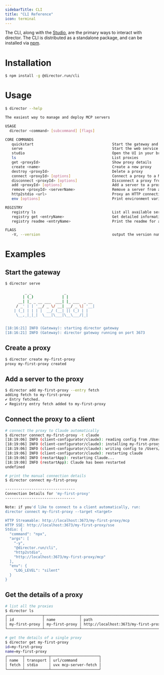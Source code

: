 ```yaml
---
sidebarTitle: CLI
title: "CLI Reference"
icon: terminal
---
```


The CLI, along with the [Studio](./studio), are the primary ways to interact with director. The CLI is distributed as a standalone package, and can be installed via [npm](https://www.npmjs.com/package/@director.run/cli).

# Installation

```bash
$ npm install -g @director.run/cli
```

# Usage

```bash
$ director --help

The easiest way to manage and deploy MCP servers

USAGE
  director <command> [subcommand] [flags]

CORE COMMANDS
   quickstart                                    Start the gateway and open the studio in your browser
   serve                                         Start the web service
   studio                                        Open the UI in your browser
   ls                                            List proxies
   get <proxyId>                                 Show proxy details
   create <name>                                 Create a new proxy
   destroy <proxyId>                             Delete a proxy
   connect <proxyId> [options]                   Connect a proxy to a MCP client
   disconnect <proxyId> [options]                Disconnect a proxy from an MCP client
   add <proxyId> [options]                       Add a server to a proxy.
   remove <proxyId> <serverName>                 Remove a server from a proxy
   http2stdio <url>                              Proxy an HTTP connection (sse or streamable) to a stdio stream
   env [options]                                 Print environment variables

REGISTRY
   registry ls                                   List all available servers in the registry
   registry get <entryName>                      Get detailed information about a registry item
   registry readme <entryName>                   Print the readme for a registry item

FLAGS
   -V, --version                                 output the version number
```


# Examples


## Start the gateway

```bash
$ director serve

         _ _               _
        | (_)             | |
      __| |_ _ __ ___  ___| |_ ___  _ __
     / _' | | '__/ _ \/ __| __/ _ \| '__|
    | (_| | | | |  __/ (__| || (_) | |
     \__,_|_|_|  \___|\___|\__\___/|_|


[18:16:21] INFO (Gateway): starting director gateway
[18:16:21] INFO (Gateway): director gateway running on port 3673
```

## Create a proxy
```bash
$ director create my-first-proxy 
proxy my-first-proxy created
```

## Add a server to the proxy
```bash
$ director add my-first-proxy --entry fetch
adding fetch to my-first-proxy
✔ Entry fetched.
✔ Registry entry fetch added to my-first-proxy
```

## Connect the proxy to a client
```bash
# connect the proxy to Claude automatically
$ director connect my-first-proxy -t claude 
[18:19:06] INFO (client-configurator/claude): reading config from /Users/barnaby/Library/Application Support/Claude/claude_desktop_config.json
[18:19:06] INFO (client-configurator/claude): installing my-first-proxy
[18:19:06] INFO (client-configurator/claude): writing config to /Users/barnaby/Library/Application Support/Claude/claude_desktop_config.json
[18:19:06] INFO (client-configurator/claude): restarting claude
[18:19:06] INFO (restartApp): restarting Claude...
[18:19:08] INFO (restartApp): Claude has been restarted
undefined

# print the manual connection details
$ director connect my-first-proxy 

--------------------------------
Connection Details for 'my-first-proxy'
--------------------------------

Note: if you'd like to connect to a client automatically, run:
director connect my-first-proxy --target <target>

HTTP Streamable: http://localhost:3673/my-first-proxy/mcp
HTTP SSE: http://localhost:3673/my-first-proxy/sse
Stdio: {
  "command": "npx",
  "args": [
    "-y",
    "@director.run/cli",
    "http2stdio",
    "http://localhost:3673/my-first-proxy/mcp"
  ],
  "env": {
    "LOG_LEVEL": "silent"
  }
}
```

## Get the details of a proxy
```bash
# list all the proxies
$ director ls
┌────────────────┬────────────────┬──────────────────────────────────────────┐
│ id             │ name           │ path                                     │
│ my-first-proxy │ my-first-proxy │ http://localhost:3673/my-first-proxy/mcp │
└────────────────┴────────────────┴──────────────────────────────────────────┘

# get the details of a single proxy
$ director get my-first-proxy 
id=my-first-proxy
name=my-first-proxy
┌───────┬───────────┬──────────────────────┐
│ name  │ transport │ url/command          │
│ fetch │ stdio     │ uvx mcp-server-fetch │
└───────┴───────────┴──────────────────────┘
```